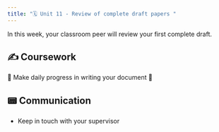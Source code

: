 ```yaml
---
title: "🗓️ Unit 11 - Review of complete draft papers "
---
```


In this week, your classroom peer will review  your first complete draft.


## ✍️ Coursework

🚧 Make daily progress in writing your document   🚧


## 📟 Communication

- Keep in touch with your supervisor  

